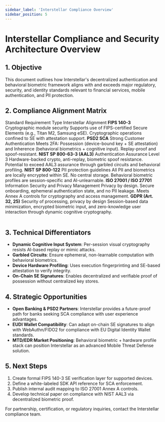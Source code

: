 ```yaml
---
sidebar_label: 'Interstellar Compliance Overview'
sidebar_position: 5
---
```



# Interstellar Compliance and Security Architecture Overview

## 1. Objective

This document outlines how Interstellar's decentralized authentication and behavioral biometric framework aligns with and exceeds major regulatory, security, and identity standards relevant to financial services, mobile authentication, and PII protection.



## 2. Compliance Alignment Matrix

<Table>
  <TableHeader>
    <TableRow>
      <TableCell>Standard</TableCell>
      <TableCell>Requirement Type</TableCell>
      <TableCell>Interstellar Alignment</TableCell>
    </TableRow>
  </TableHeader>
  <TableBody>
    <TableRow>
      <TableCell><strong>FIPS 140-3</strong></TableCell>
      <TableCell>Cryptographic module security</TableCell>
      <TableCell>Supports use of FIPS-certified Secure Elements (e.g., Titan M2, Samsung eSE). Cryptographic operations confined to SE with attestation support.</TableCell>
    </TableRow>
    <TableRow>
      <TableCell><strong>PSD2 SCA</strong></TableCell>
      <TableCell>Strong Customer Authentication</TableCell>
      <TableCell>Meets 2FA: Possession (device-bound key + SE attestation) and Inherence (behavioral biometrics + cognitive input). Replay-proof and spoof-resistant.</TableCell>
    </TableRow>
    <TableRow>
      <TableCell><strong>NIST SP 800-63-3 (AAL3)</strong></TableCell>
      <TableCell>Authentication Assurance Level 3</TableCell>
      <TableCell>Hardware-backed crypto, anti-replay, biometric spoof resistance. Potential to exceed AAL3 assurance through garbled circuits and behavioral profiling.</TableCell>
    </TableRow>
    <TableRow>
      <TableCell><strong>NIST SP 800-122</strong></TableCell>
      <TableCell>PII protection guidelines</TableCell>
      <TableCell>All PII and biometrics are locally encrypted within SE. No central storage. Behavioral biometric profiles are session-specific and AI-unlearnable.</TableCell>
    </TableRow>
    <TableRow>
      <TableCell><strong>ISO 27001 / ISO 27701</strong></TableCell>
      <TableCell>Information Security and Privacy Management</TableCell>
      <TableCell>Privacy by design. Secure onboarding, ephemeral authentication state, and no PII leakage. Meets Annex A controls for cryptography and access management.</TableCell>
    </TableRow>
    <TableRow>
      <TableCell><strong>GDPR (Art. 32, 25)</strong></TableCell>
      <TableCell>Security of processing, privacy by design</TableCell>
      <TableCell>Session-based data minimization, encrypted biometric input, and zero-knowledge user interaction through dynamic cognitive cryptography.</TableCell>
    </TableRow>
  </TableBody>
</Table>



## 3. Technical Differentiators

* **Dynamic Cognitive Input System**: Per-session visual cryptography resists AI-based replay or mimic attacks.
* **Garbled Circuits**: Ensure ephemeral, non-learnable computation with behavioral biometrics.
* **Device Hardware Profiling**: Uses execution fingerprinting and SE-based attestation to verify integrity.
* **On-Chain SE Signatures**: Enables decentralized and verifiable proof of possession without centralized key stores.



## 4. Strategic Opportunities

* **Open Banking & PSD2 Partners**: Interstellar provides a future-proof path for banks seeking SCA compliance with user experience advantages.
* **EUDI Wallet Compatibility**: Can adapt on-chain SE signatures to align with WebAuthn/FIDO2 for compliance with EU Digital Identity Wallet standards.
* **MTD/EDR Market Positioning**: Behavioral biometric + hardware profile stack can position Interstellar as an advanced Mobile Threat Defense solution.



## 5. Next Steps

1. Create formal FIPS 140-3 SE verification layer for supported devices.
2. Define a white-labeled SDK API reference for SCA enforcement.
3. Publish internal audit mapping to ISO 27001 Annex A controls.
4. Develop technical paper on compliance with NIST AAL3 via decentralized biometric proof.



For partnership, certification, or regulatory inquiries, contact the Interstellar compliance team.
